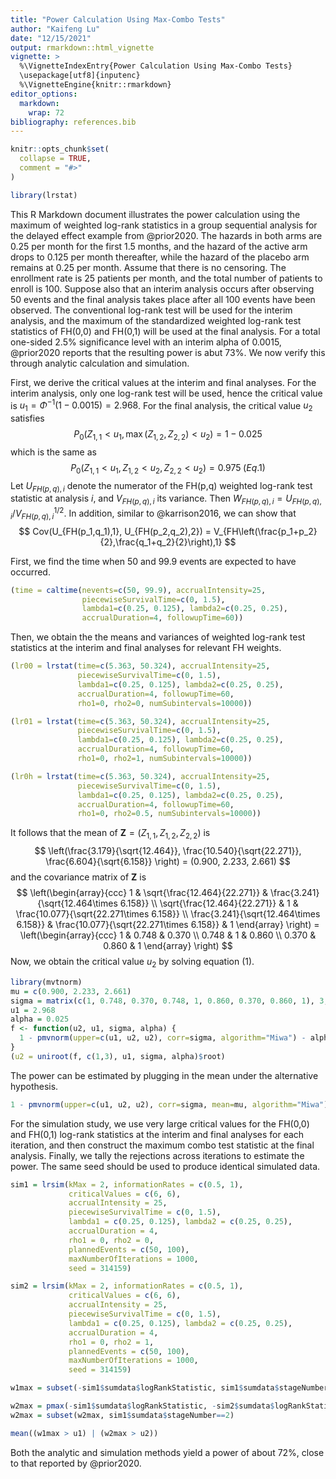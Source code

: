 ```yaml
---
title: "Power Calculation Using Max-Combo Tests"
author: "Kaifeng Lu"
date: "12/15/2021"
output: rmarkdown::html_vignette
vignette: >
  %\VignetteIndexEntry{Power Calculation Using Max-Combo Tests}
  \usepackage[utf8]{inputenc}
  %\VignetteEngine{knitr::rmarkdown}
editor_options: 
  markdown: 
    wrap: 72
bibliography: references.bib
---
```


```r
knitr::opts_chunk$set(
  collapse = TRUE,
  comment = "#>"
)
```

```r
library(lrstat)
```

This R Markdown document illustrates the power calculation using the
maximum of weighted log-rank statistics in a group sequential analysis
for the delayed effect example from @prior2020. The hazards in both arms
are 0.25 per month for the first 1.5 months, and the hazard of the
active arm drops to 0.125 per month thereafter, while the hazard of the
placebo arm remains at 0.25 per month. Assume that there is no
censoring. The enrollment rate is 25 patients per month, and the total
number of patients to enroll is 100. Suppose also that an interim
analysis occurs after observing 50 events and the final analysis takes
place after all 100 events have been observed. The conventional log-rank
test will be used for the interim analysis, and the maximum of the
standardized weighted log-rank test statistics of FH(0,0) and FH(0,1)
will be used at the final analysis. For a total one-sided 2.5%
significance level with an interim alpha of 0.0015, @prior2020 reports
that the resulting power is abut 73%. We now verify this through
analytic calculation and simulation.

First, we derive the critical values at the interim and final analyses.
For the interim analysis, only one log-rank test will be used, hence the
critical value is $u_1 = \Phi^{-1}(1-0.0015) = 2.968$. For the final
analysis, the critical value $u_2$ satisfies $$
  P_0(Z_{1,1} < u_1, \max(Z_{1,2}, Z_{2,2}) < u_2) = 1 - 0.025
$$ which is the same as $$
  P_0(Z_{1,1} < u_1, Z_{1,2} < u_2, Z_{2,2} < u_2) = 0.975 \; 
    (Eq. 1)
$$ Let $U_{FH(p,q),i}$ denote the numerator of the FH(p,q) weighted
log-rank test statistic at analysis $i$, and $V_{FH(p,q),i}$ its
variance. Then $W_{FH(p,q),i} = U_{FH(p,q),i}/{V_{FH(p,q),i}^{1/2}}$.
In addition, similar to @karrison2016, we can show that $$
  Cov(U_{FH(p_1,q_1),1}, U_{FH(p_2,q_2),2}) = 
  V_{FH\left(\frac{p_1+p_2}{2},\frac{q_1+q_2}{2}\right),1}
$$

First, we find the time when 50 and 99.9 events are expected to have
occurred.

```r
(time = caltime(nevents=c(50, 99.9), accrualIntensity=25,
                piecewiseSurvivalTime=c(0, 1.5), 
                lambda1=c(0.25, 0.125), lambda2=c(0.25, 0.25), 
                accrualDuration=4, followupTime=60))
```

Then, we obtain the the means and variances of weighted log-rank test
statistics at the interim and final analyses for relevant FH weights.

```r
(lr00 = lrstat(time=c(5.363, 50.324), accrualIntensity=25,
               piecewiseSurvivalTime=c(0, 1.5), 
               lambda1=c(0.25, 0.125), lambda2=c(0.25, 0.25), 
               accrualDuration=4, followupTime=60, 
               rho1=0, rho2=0, numSubintervals=10000))

(lr01 = lrstat(time=c(5.363, 50.324), accrualIntensity=25,
               piecewiseSurvivalTime=c(0, 1.5), 
               lambda1=c(0.25, 0.125), lambda2=c(0.25, 0.25), 
               accrualDuration=4, followupTime=60, 
               rho1=0, rho2=1, numSubintervals=10000))

(lr0h = lrstat(time=c(5.363, 50.324), accrualIntensity=25,
               piecewiseSurvivalTime=c(0, 1.5), 
               lambda1=c(0.25, 0.125), lambda2=c(0.25, 0.25), 
               accrualDuration=4, followupTime=60, 
               rho1=0, rho2=0.5, numSubintervals=10000))
```

It follows that the mean of $\mathbf{Z}=(Z_{1,1}, Z_{1,2}, Z_{2,2})$ is
$$
  \left(\frac{3.179}{\sqrt{12.464}}, \frac{10.540}{\sqrt{22.271}}, 
  \frac{6.604}{\sqrt{6.158}} \right) = (0.900, 2.233, 2.661)
$$ and the covariance matrix of $\mathbf{Z}$ is $$
  \left(\begin{array}{ccc} 1 & \sqrt{\frac{12.464}{22.271}} & \frac{3.241}{\sqrt{12.464\times 6.158}} \\
  \sqrt{\frac{12.464}{22.271}} & 1 & \frac{10.077}{\sqrt{22.271\times 6.158}} \\ 
  \frac{3.241}{\sqrt{12.464\times 6.158}}  & \frac{10.077}{\sqrt{22.271\times 6.158}} & 1 \end{array} \right) = \left(\begin{array}{ccc} 1 & 0.748 &  0.370 \\ 
  0.748 & 1 & 0.860 \\ 0.370 & 0.860 & 1 \end{array} \right)
$$ Now, we obtain the critical value $u_2$ by solving equation (1).

```r
library(mvtnorm)
mu = c(0.900, 2.233, 2.661)
sigma = matrix(c(1, 0.748, 0.370, 0.748, 1, 0.860, 0.370, 0.860, 1), 3, 3)
u1 = 2.968
alpha = 0.025
f <- function(u2, u1, sigma, alpha) {
  1 - pmvnorm(upper=c(u1, u2, u2), corr=sigma, algorithm="Miwa") - alpha
}
(u2 = uniroot(f, c(1,3), u1, sigma, alpha)$root)
```

The power can be estimated by plugging in the mean under the alternative
hypothesis.

```r
1 - pmvnorm(upper=c(u1, u2, u2), corr=sigma, mean=mu, algorithm="Miwa")
```

For the simulation study, we use very large critical values for the
FH(0,0) and FH(0,1) log-rank statistics at the interim and final
analyses for each iteration, and then construct the maximum combo test
statistic at the final analysis. Finally, we tally the rejections across
iterations to estimate the power. The same seed should be used to
produce identical simulated data.

```r
sim1 = lrsim(kMax = 2, informationRates = c(0.5, 1),
             criticalValues = c(6, 6),
             accrualIntensity = 25, 
             piecewiseSurvivalTime = c(0, 1.5),
             lambda1 = c(0.25, 0.125), lambda2 = c(0.25, 0.25),
             accrualDuration = 4,
             rho1 = 0, rho2 = 0,
             plannedEvents = c(50, 100), 
             maxNumberOfIterations = 1000,
             seed = 314159)

sim2 = lrsim(kMax = 2, informationRates = c(0.5, 1),
             criticalValues = c(6, 6),
             accrualIntensity = 25,
             piecewiseSurvivalTime = c(0, 1.5),
             lambda1 = c(0.25, 0.125), lambda2 = c(0.25, 0.25),
             accrualDuration = 4,
             rho1 = 0, rho2 = 1, 
             plannedEvents = c(50, 100),
             maxNumberOfIterations = 1000,
             seed = 314159)

w1max = subset(-sim1$sumdata$logRankStatistic, sim1$sumdata$stageNumber==1)

w2max = pmax(-sim1$sumdata$logRankStatistic, -sim2$sumdata$logRankStatistic) 
w2max = subset(w2max, sim1$sumdata$stageNumber==2)

mean((w1max > u1) | (w2max > u2))
```

Both the analytic and simulation methods yield a power of about 72%,
close to that reported by @prior2020.
